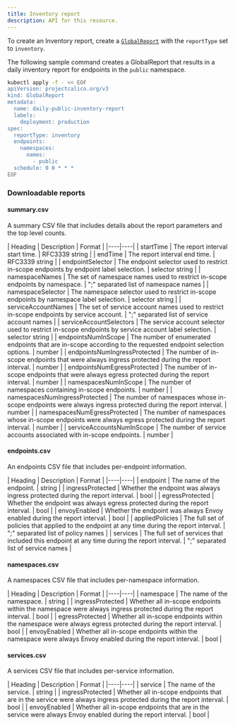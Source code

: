 ```yaml
---
title: Inventory report
description: API for this resource. 
---
```


To create an Inventory report, create a [`GlobalReport`](/reference/resources/globalreport) with the `reportType`
set to `inventory`.

The following sample command creates a GlobalReport that results in a daily inventory report for
endpoints in the `public` namespace.

```bash
kubectl apply -f - << EOF
apiVersion: projectcalico.org/v3
kind: GlobalReport
metadata:
  name: daily-public-inventory-report
  labels:
    deployment: production
spec:
  reportType: inventory
  endpoints:
    namespaces:
      names:
        - public
  schedule: 0 0 * * *
EOF
```

### Downloadable reports

#### summary.csv

A summary CSV file that includes details about the report parameters and the top level counts.

| Heading | Description | Format |
|----|----|
| startTime                     | The report interval start time. | RFC3339 string |
| endTime                       | The report interval end time. | RFC3339 string |
| endpointSelector              | The endpoint selector used to restrict in-scope endpoints by endpoint label selection. | selector string |
| namespaceNames                | The set of namespace names used to restrict in-scope endpoints by namespace. | ";" separated list of namespace names |
| namespaceSelector             | The namespace selector used to restrict in-scope endpoints by namespace label selection. | selector string |
| serviceAccountNames           | The set of service account names used to restrict in-scope endpoints by service account. | ";" separated list of service account names |
| serviceAccountSelectors       | The service account selector used to restrict in-scope endpoints by service account label selection. | selector string |
| endpointsNumInScope           | The number of enumerated endpoints that are in-scope according to the requested endpoint selection options. | number |
| endpointsNumIngressProtected  | The number of in-scope endpoints that were always ingress protected during the report interval. | number |
| endpointsNumEgressProtected   | The number of in-scope endpoints that were always egress protected during the report interval. | number |
| namespacesNumInScope          | The number of namespaces containing in-scope endpoints. | number |
| namespacesNumIngressProtected | The number of namespaces whose in-scope endpoints were always ingress protected during the report interval. | number |
| namespacesNumEgressProtected  | The number of namespaces whose in-scope endpoints were always egress protected during the report interval. | number |
| serviceAccountsNumInScope     | The number of service accounts associated with in-scope endpoints. | number |

#### endpoints.csv

An endpoints CSV file that includes per-endpoint information.

| Heading | Description | Format |
|----|----|
| endpoint         | The name of the endpoint. | string |
| ingressProtected | Whether the endpoint was always ingress protected during the report interval. | bool |
| egressProtected  | Whether the endpoint was always egress protected during the report interval. | bool |
| envoyEnabled     | Whether the endpoint was always Envoy enabled during the report interval. | bool |
| appliedPolicies  | The full set of policies that applied to the endpoint at any time during the report interval. | ";" separated list of policy names |
| services         | The full set of services that included this endpoint at any time during the report interval. | ";" separated list of service names |

#### namespaces.csv

A namespaces CSV file that includes per-namespace information.

| Heading | Description | Format |
|----|----|
| namespace        | The name of the namespace. | string |
| ingressProtected | Whether all in-scope endpoints within the namespace were always ingress protected during the report interval. | bool |
| egressProtected  | Whether all in-scope endpoints within the namespace were always egress protected during the report interval. | bool |
| envoyEnabled     | Whether all in-scope endpoints within the namespace were always Envoy enabled during the report interval. | bool |

#### services.csv

A services CSV file that includes per-service information.

| Heading | Description | Format |
|----|----|
| service          | The name of the service. | string |
| ingressProtected | Whether all in-scope endpoints that are in the service were always ingress protected during the report interval. | bool |
| envoyEnabled     | Whether all in-scope endpoints that are in the service were always Envoy enabled during the report interval. | bool |
